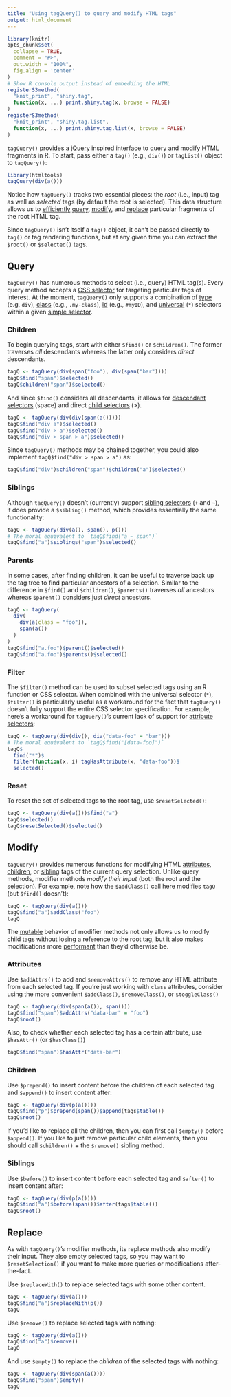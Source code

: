 ```yaml
---
title: "Using tagQuery() to query and modify HTML tags"
output: html_document
---
```


```r
library(knitr)
opts_chunk$set(
  collapse = TRUE,
  comment = "#>",
  out.width = "100%",
  fig.align = 'center'
)
# Show R console output instead of embedding the HTML
registerS3method(
  "knit_print", "shiny.tag", 
  function(x, ...) print.shiny.tag(x, browse = FALSE)
)
registerS3method(
  "knit_print", "shiny.tag.list", 
  function(x, ...) print.shiny.tag.list(x, browse = FALSE)
)
```

`tagQuery()` provides a [jQuery](https://jquery.com) inspired interface to query and modify HTML fragments in R. To start, pass either a `tag()` (e.g., `div()`) or `tagList()` object to `tagQuery()`:

```r
library(htmltools)
tagQuery(div(a()))
```

Notice how `tagQuery()` tracks two essential pieces: the _root_ (i.e., input) tag as well as _selected_ tags (by default the root is selected). This data structure allows us to [efficiently](#performance) [query](#query), [modify](#modify), and [replace](#replace) particular fragments of the root HTML tag.

Since `tagQuery()` isn't itself a `tag()` object, it can't be passed directly to `tag()` or tag rendering functions, but at any given time you can extract the `$root()` or `$selected()` tags.

## Query {#query}

`tagQuery()` has numerous methods to select (i.e., query) HTML tag(s). Every query method accepts a [CSS selector](https://developer.mozilla.org/en-US/docs/Learn/CSS/Building_blocks/Selectors) for targeting particular tags of interest. At the moment, `tagQuery()` only supports a combination of [type](https://www.w3.org/TR/CSS22/selector.html#type-selectors) (e.g, `div`), [class](https://www.w3.org/TR/CSS22/selector.html#class-html) (e.g., `.my-class`), [id](https://www.w3.org/TR/CSS22/selector.html#id-selectors) (e.g., `#myID`), and [universal](https://www.w3.org/TR/CSS22/selector.html#universal-selector) (`*`) selectors within a given [simple selector](https://www.w3.org/TR/CSS22/selector.html#selector-syntax).

### Children

To begin querying tags, start with either `$find()` or `$children()`. The former traverses _all_ descendants whereas the latter only considers _direct_ descendants.

```r
tagQ <- tagQuery(div(span("foo"), div(span("bar"))))
tagQ$find("span")$selected()
tagQ$children("span")$selected()
```

And since `$find()` considers all descendants, it allows for [descendant selectors](https://www.w3.org/TR/CSS22/selector.html#descendant-selectors) (space) and direct [child selectors](https://www.w3.org/TR/CSS22/selector.html#child-selectors) (>).

```r
tagQ <- tagQuery(div(div(span(a()))))
tagQ$find("div a")$selected()
tagQ$find("div > a")$selected()
tagQ$find("div > span > a")$selected()
```

Since `tagQuery()` methods may be chained together, you could also implement  `tagQ$find("div > span > a")` as:

```r
tagQ$find("div")$children("span")$children("a")$selected()
```

### Siblings

Although `tagQuery()` doesn't (currently) support [sibling selectors](https://www.w3schools.com/css/css_combinators.asp) (`+` and `~`), it does provide a `$sibling()` method, which provides essentially the same functionality:

```r
tagQ <- tagQuery(div(a(), span(), p()))
# The moral equivalent to `tagQ$find("a ~ span")`
tagQ$find("a")$siblings("span")$selected()
```

### Parents

In some cases, after finding children, it can be useful to traverse back up the tag tree to find particular ancestors of a selection. Similar to the difference in `$find()` and `$children()`, `$parents()` traverses _all_ ancestors whereas `$parent()` considers just _direct_ ancestors.

```r
tagQ <- tagQuery(
  div(
    div(a(class = "foo")),
    span(a())
  )
)
tagQ$find("a.foo")$parent()$selected()
tagQ$find("a.foo")$parents()$selected()
```

<!-- TODO: worth mentioning closest()? -->

### Filter

The `$filter()` method can be used to subset selected tags using an R function or CSS selector. When combined with the universal selector (`*`), `$filter()` is particularly useful as a workaround for the fact that `tagQuery()` doesn't fully support the entire CSS selector specification. For example, here's a workaround for `tagQuery()`'s current lack of support for [attribute selectors](https://www.w3.org/TR/CSS22/selector.html#attribute-selectors):

```r
tagQ <- tagQuery(div(div(), div("data-foo" = "bar")))
# The moral equivalent to `tagQ$find("[data-foo]")`
tagQ$
  find("*")$
  filter(function(x, i) tagHasAttribute(x, "data-foo"))$
  selected()
```

### Reset

To reset the set of selected tags to the root tag, use `$resetSelected()`:

```r
tagQ <- tagQuery(div(a()))$find("a")
tagQ$selected()
tagQ$resetSelected()$selected()
```


## Modify {#modify}

`tagQuery()` provides numerous functions for modifying HTML [attributes](#modify-attrs), [children](#modify-child), or [sibling](#modify-sibling) tags of the current query selection. Unlike query methods, modifier methods _modify their input_ (both the root and the selection). For example, note how the `$addClass()` call here modifies `tagQ` (but `$find()` doesn't):

```r
tagQ <- tagQuery(div(a()))
tagQ$find("a")$addClass("foo")
tagQ
```

The [mutable](https://en.wikipedia.org/wiki/Immutable_object) behavior of modifier methods not only allows us to modify child tags without losing a reference to the root tag, but it also makes modifications more  [performant](#performance) than they'd otherwise be.

### Attributes {#modify-attrs}

Use `$addAttrs()` to add and `$removeAttrs()` to remove any HTML attribute from each selected tag. If you're just working with `class` attributes, consider using the more convenient `$addClass()`, `$removeClass()`, or `$toggleClass()`

```r
tagQ <- tagQuery(div(span(a()), span()))
tagQ$find("span")$addAttrs("data-bar" = "foo")
tagQ$root()
```

Also, to check whether each selected tag has a certain attribute, use `$hasAttr()` (or `$hasClass()`)

```r
tagQ$find("span")$hasAttr("data-bar")
```

### Children {#modify-child}

Use `$prepend()` to insert content before the children of each selected tag and `$append()` to insert content after:

```r
tagQ <- tagQuery(div(p(a())))
tagQ$find("p")$prepend(span())$append(tags$table())
tagQ$root()
```

If you'd like to replace all the children, then you can first call `$empty()` before `$append()`. If you like to just remove particular child elements, then you should call `$children()` + the `$remove()` sibling method.

### Siblings {#modify-sibling}

Use `$before()` to insert content before each selected tag and `$after()` to insert content after:

```r
tagQ <- tagQuery(div(p(a())))
tagQ$find("a")$before(span())$after(tags$table())
tagQ$root()
```

## Replace {#replace}

As with `tagQuery()`'s modifier methods, its replace methods also modify their input. They also empty selected tags, so you may want to `$resetSelection()` if you want to make more queries or modifications after-the-fact. 

Use `$replaceWith()` to replace selected tags with some other content.

```r
tagQ <- tagQuery(div(a()))
tagQ$find("a")$replaceWith(p())
tagQ
```

Use `$remove()` to replace selected tags with nothing:

```r
tagQ <- tagQuery(div(a()))
tagQ$find("a")$remove()
tagQ
```

And use `$empty()` to replace the _children_ of the selected tags with nothing:

```r
tagQ <- tagQuery(div(span(a())))
tagQ$find("span")$empty()
tagQ
```


<!--
## Performance {#performance}

TODO: barret to fill this in
-->
